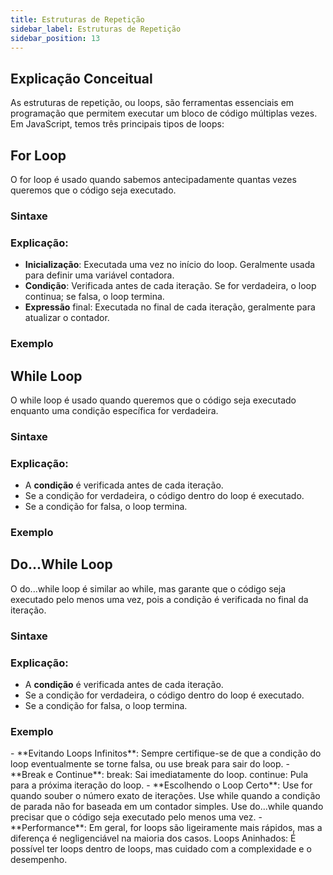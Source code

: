 ```yaml
---
title: Estruturas de Repetição
sidebar_label: Estruturas de Repetição
sidebar_position: 13
---
```




## Explicação Conceitual

As estruturas de repetição, ou loops, são ferramentas essenciais em programação que permitem executar um bloco de código múltiplas vezes. Em JavaScript, temos três principais tipos de loops:

## For Loop  
O for loop é usado quando sabemos antecipadamente quantas vezes queremos que o código seja executado.  

### Sintaxe
<Example 
language="js" 
filename="for-loop-sintaxe.js" />

### Explicação:

- **Inicialização**: Executada uma vez no início do loop. Geralmente usada para definir uma variável contadora.
- **Condição**: Verificada antes de cada iteração. Se for verdadeira, o loop continua; se falsa, o loop termina.
- **Expressão** final: Executada no final de cada iteração, geralmente para atualizar o contador.

### Exemplo
<Example 
language="js" 
filename="for-loop-exemplo.js" />

## While Loop
O while loop é usado quando queremos que o código seja executado enquanto uma condição específica for verdadeira.

### Sintaxe
<Example 
language="js" 
filename="while-loop-sintaxe.js" />

### Explicação:

- A **condição** é verificada antes de cada iteração.
- Se a condição for verdadeira, o código dentro do loop é executado.
- Se a condição for falsa, o loop termina.

### Exemplo
<Example 
language="js" 
filename="while-loop-exemplo.js" />


## Do...While Loop
O do...while loop é similar ao while, mas garante que o código seja executado pelo menos uma vez, pois a condição é verificada no final da iteração.

### Sintaxe
<Example 
language="js" 
filename="do-while-loop-sintaxe.js" />

### Explicação:

- A **condição** é verificada antes de cada iteração.
- Se a condição for verdadeira, o código dentro do loop é executado.
- Se a condição for falsa, o loop termina.

### Exemplo
<Example 
language="js" 
filename="do-while-loop-exemplo.js" />


<Admonition type="info" title="Considerações Importantes" >
- **Evitando Loops Infinitos**:  
Sempre certifique-se de que a condição do loop eventualmente se torne falsa, ou use break para sair do loop.  
- **Break e Continue**:  
break: Sai imediatamente do loop.
continue: Pula para a próxima iteração do loop.
- **Escolhendo o Loop Certo**:  
Use for quando souber o número exato de iterações.  
Use while quando a condição de parada não for baseada em um contador simples.  
Use do...while quando precisar que o código seja executado pelo menos uma vez.  
- **Performance**:  
Em geral, for loops são ligeiramente mais rápidos, mas a diferença é negligenciável na maioria dos casos.
Loops Aninhados: É possível ter loops dentro de loops, mas cuidado com a complexidade e o desempenho.
</Admonition>
